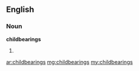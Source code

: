 ==English==

===Noun===
'''childbearings'''

# {{plural of|[[childbearing]]}}

[[ar:childbearings]]
[[mg:childbearings]]
[[my:childbearings]]
